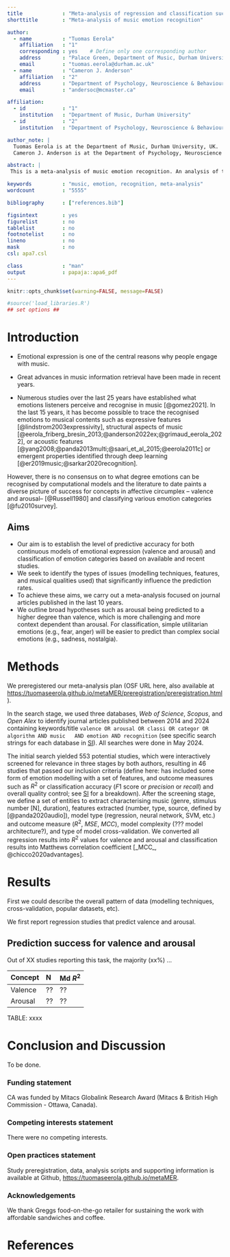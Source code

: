 ```yaml
---
title             : "Meta-analysis of regression and classification success of emotion ratings from audio"
shorttitle        : "Meta-analysis of music emotion recognition"

author: 
  - name          : "Tuomas Eerola"
    affiliation   : "1"
    corresponding : yes    # Define only one corresponding author
    address       : "Palace Green, Department of Music, Durham University, DH1 3RL Durham, United Kingdom"
    email         : "tuomas.eerola@durham.ac.uk"
  - name          : "Cameron J. Anderson"
    affiliation   : "2"
    address       : "Department of Psychology, Neuroscience & Behaviour, McMaster University, Hamilton, ON, Canada"
    email         : "andersoc@mcmaster.ca"

affiliation:
  - id            : "1"
    institution   : "Department of Music, Durham University"
  - id            : "2"
    institution   : "Department of Psychology, Neuroscience & Behaviour, McMaster University"

author_note: |
  Tuomas Eerola is at the Department of Music, Durham University, UK.
  Cameron J. Anderson is at the Department of Psychology, Neuroscience & Behaviour, McMaster University, Canada.

abstract: |
 This is a meta-analysis of music emotion recognition. An analysis of the articles published between 2014-2024 containing models predicting either valence and arousal or emotion categories was carried out. A total of xx studies were included

keywords          : "music, emotion, recognition, meta-analysis"
wordcount         : "5555"

bibliography      : ["references.bib"]

figsintext        : yes
figurelist        : no
tablelist         : no
footnotelist      : no
lineno            : no
mask              : no
csl: apa7.csl

class             : "man"
output            : papaja::apa6_pdf
---
```


```r
knitr::opts_chunk$set(warning=FALSE, message=FALSE)
```

```r
#source('load_libraries.R')
## set options ##
```


# Introduction

- Emotional expression is one of the central reasons why people engage with music.

- Great advances in music information retrieval have been made in recent years.

- Numerous studies over the last 25 years have established what emotions listeners perceive and recognise in music [@gomez2021]. In the last 15 years, it has become possible to trace the recognised emotions to musical contents such as expressive features [@lindstrom2003expressivity], structural aspects of music [@eerola_friberg_bresin_2013;@anderson2022ex;@grimaud_eerola_2022], or acoustic features [@yang2008;@panda2013multi;@saari_et_al_2015;@eerola2011c] or emergent properties identified through deep learning [@er2019music;@sarkar2020recognition].

However, there is no consensus on to what degree emotions can be recognised by computational models and the literature to date paints a diverse picture of success for concepts in affective circumplex -- valence and arousal-- [@Russell1980] and classifying various emotion categories [@fu2010survey]. 

## Aims

- Our aim is to establish the level of predictive accuracy for both continuous models of emotional expression (valence and arousal) and classification of emotion categories based on available and recent studies. 
- We seek to identify the types of issues (modelling techniques, features, and musical qualities used) that significantly influence the prediction rates.
- To achieve these aims, we carry out a meta-analysis focused on journal articles published in the last 10 years.
- We outline broad hypotheses such as arousal being predicted to a higher degree than valence, which is more challenging and more context dependent than arousal. For classification, simple utilitarian emotions (e.g., fear, anger) will be easier to predict than complex social emotions (e.g., sadness, nostalgia).

# Methods

We preregistered our meta-analysis plan (OSF URL here, also available at [https://tuomaseerola.github.io/metaMER/preregistration/preregistration.html](https://tuomaseerola.github.io/metaMER/preregistration/preregistration.html)).

In the search stage, we used three databases, _Web of Science_, _Scopus_, and _Open Alex_ to identify journal articles published between 2014 and 2024 containing keywords/title `valence OR arousal OR classi OR categor OR algorithm AND music 
 AND emotion AND recognition` (see specific search strings for each database in [SI](http://)). All searches were done in May 2024. 

The initial search yielded 553 potential studies, which were interactively screened for relevance in three stages by both authors, resulting in 46 studies that passed our inclusion criteria (define here: has included some form of emotion modelling with a set of features, and outcome measures such as $R^2$ or classification accuracy ($F1$ score or _precision_ or _recall_) and overall quality control; see [SI](http://) for a breakdown). After the screening stage, we define a set of entities to extract characterising music (genre, stimulus number [N], duration), features extracted (number, type, source, defined by [@panda2020audio]), model type (regression, neural network, SVM, etc.) and outcome measure ($R^2$, _MSE_, _MCC_), model complexity (??? model architecture?), and type of model cross-validation. We converted all regression results into $R^2$ values for valence and arousal and classification results into Matthews correlation coefficient [_MCC_, @chicco2020advantages].

# Results

First we could describe the overall pattern of data (modelling techniques, cross-validation, popular datasets, etc).

We first report regression studies that predict valence and arousal.

## Prediction success for valence and arousal

Out of XX studies reporting this task, the majority (xx%) ... 

| Concept | N    | Md $R^2$|
|:--------|:-----|:--------|
| Valence | ??   | ??      |
| Arousal | ??   | ??      |

TABLE: xxxx



# Conclusion and Discussion

To be done.

### Funding statement

CA was funded by Mitacs Globalink Research Award (Mitacs & British High Commission - Ottawa, Canada). 

### Competing interests statement

There were no competing interests.

### Open practices statement

Study preregistration, data, analysis scripts and supporting information is available at Github, [https://tuomaseerola.github.io/metaMER](https://tuomaseerola.github.io/metaMER).

### Acknowledgements

We thank Greggs food-on-the-go retailer for sustaining the work with affordable sandwiches and coffee.

# References

